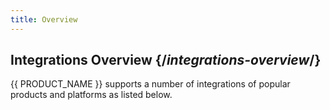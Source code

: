 ```yaml
---
title: Overview 
---
```


## Integrations Overview {/*integrations-overview*/}

{{ PRODUCT_NAME }} supports a number of integrations of popular products and platforms as listed below.

<Integrations/>
